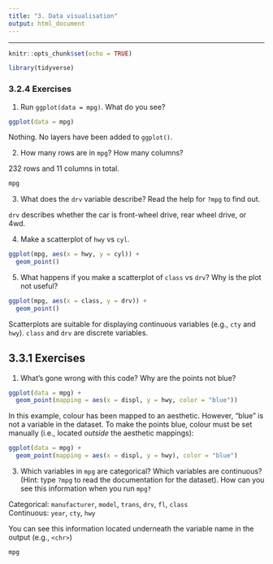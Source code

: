 ```yaml
---
title: "3. Data visualisation"
output: html_document
---
```


***

```r
knitr::opts_chunk$set(echo = TRUE)
```

```r
library(tidyverse)
``` 

### 3.2.4 Exercises

1. Run `ggplot(data = mpg)`. What do you see?

```r
ggplot(data = mpg)
```

Nothing. No layers have been added to `ggplot()`.

2. How many rows are in `mpg`? How many columns?

232 rows and 11 columns in total.

```r
mpg
```

3. What does the `drv` variable describe? Read the help for `?mpg` to find out.

`drv` describes whether the car is front-wheel drive, rear wheel drive, or 4wd.

4. Make a scatterplot of `hwy` vs `cyl`.

```r
ggplot(mpg, aes(x = hwy, y = cyl)) +
  geom_point()
```

5. What happens if you make a scatterplot of `class` vs `drv`? Why is the plot not useful?

```r
ggplot(mpg, aes(x = class, y = drv)) +
  geom_point()
```

Scatterplots are suitable for displaying continuous variables (e.g., `cty` and `hwy`). `class` and `drv` are discrete variables.

## 3.3.1 Exercises

1. What’s gone wrong with this code? Why are the points not blue?

```r
ggplot(data = mpg) + 
  geom_point(mapping = aes(x = displ, y = hwy, color = "blue"))
```

In this example, colour has been mapped to an aesthetic. However, "blue" is not a variable in the dataset. To make the points blue, colour must be set manually (i.e., located *outside* the aesthetic mappings):


```r
ggplot(data = mpg) + 
  geom_point(mapping = aes(x = displ, y = hwy), color = "blue")
```

3. Which variables in `mpg` are categorical? Which variables are continuous? (Hint: type `?mpg` to read the documentation for the dataset). How can you see this information when you run `mpg?`

Categorical: `manufacturer`, `model`, `trans`, `drv`, `fl`, `class`  
Continuous: `year`, `cty`, `hwy`

You can see this information located underneath the variable name in the output (e.g., `<chr>`)

```r
mpg
```
